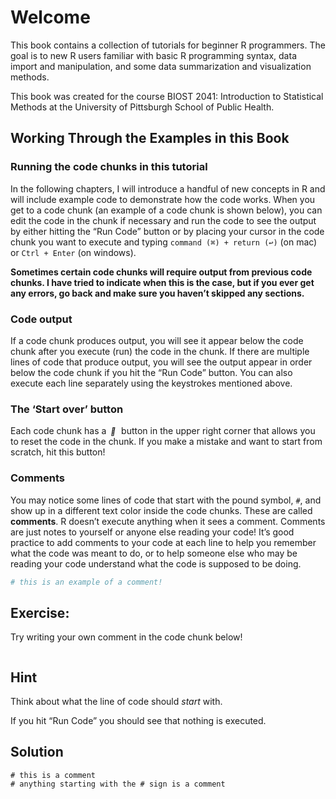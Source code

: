 # Welcome {.unnumbered}

This book contains a collection of tutorials for beginner R programmers. The goal is to new R users familiar with basic R programming syntax, data import and manipulation, and some data summarization and visualization methods.

This book was created for the course BIOST 2041: Introduction to Statistical Methods at the University of Pittsburgh School of Public Health.


## Working Through the Examples in this Book

### Running the code chunks in this tutorial

In the following chapters, I will introduce a handful of new concepts in R and will include example code to demonstrate how the code works. When you get to a code chunk (an example of a code chunk is shown below), you can edit the code in the chunk if necessary and run the code to see the output by either hitting the "Run Code" button or by placing your cursor in the code chunk you want to execute and typing `command (⌘) + return (↩)` (on mac) or `Ctrl + Enter` (on windows).

**Sometimes certain code chunks will require output from previous code chunks. I have tried to indicate when this is the case, but if you ever get any errors, go back and make sure you haven't skipped any sections.**

### Code output

If a code chunk produces output, you will see it appear below the code chunk after you execute (run) the code in the chunk. If there are multiple lines of code that produce output, you will see the output appear in order below the code chunk if you hit the "Run Code" button. You can also execute each line separately using the keystrokes mentioned above.

### The 'Start over' button

Each code chunk has a [<i style="font-size: 12px; relative: absolute; top: 8px; left: 4px;" class="fa"></i>]{style="padding: 3px; position: relative;margin-right: 2px;"} button in the upper right corner that allows you to reset the code in the chunk. If you make a mistake and want to start from scratch, hit this button!

### Comments

You may notice some lines of code that start with the pound symbol, `#`, and show up in a different text color inside the code chunks. These are called **comments**. R doesn't execute anything when it sees a comment. Comments are just notes to yourself or anyone else reading your code! It's good practice to add comments to your code at each line to help you remember what the code was meant to do, or to help someone else who may be reading your code understand what the code is supposed to be doing.

```r
# this is an example of a comment!

```

::: {.callout-note icon="false" appearance="simple"}
## Exercise:

Try writing your own comment in the code chunk below!

```webr-r


```

::: {.callout-warning collapse="true" icon="false"}
## Hint

Think about what the line of code should *start* with.

If you hit "Run Code" you should see that nothing is executed.
:::

::: {.callout-tip collapse="true"}
## Solution

```webr-r
# this is a comment
# anything starting with the # sign is a comment
```
:::

:::